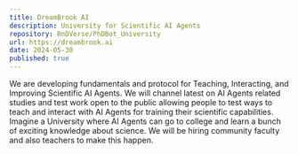```yaml
---
title: DreamBrook AI
description: University for Scientific AI Agents
repository: RnDVerse/PhDBot_University
url: https://dreambrook.ai
date: 2024-05-30
published: true
---
```


We are developing fundamentals and protocol for Teaching, Interacting, and Improving Scientific AI Agents. 
We will channel latest on AI Agents related studies and test work open to the public allowing people to test ways to teach and interact with AI Agents for training their scientific capabilities. 
Imagine a University where AI Agents can go to college and learn a bunch of exciting knowledge about science. 
We will be hiring community faculty and also teachers to make this happen. 


